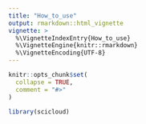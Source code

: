 ```yaml
---
title: "How_to_use"
output: rmarkdown::html_vignette
vignette: >
  %\VignetteIndexEntry{How_to_use}
  %\VignetteEngine{knitr::rmarkdown}
  %\VignetteEncoding{UTF-8}
---
```


```r
knitr::opts_chunk$set(
  collapse = TRUE,
  comment = "#>"
)
```

```r
library(scicloud)
```
